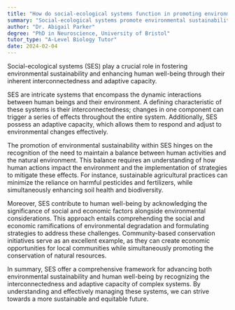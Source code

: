 ```yaml
---
title: "How do social-ecological systems function in promoting environmental sustainability and human well-being?"
summary: "Social-ecological systems promote environmental sustainability and human well-being through their interconnectedness and adaptive capacity."
author: "Dr. Abigail Parker"
degree: "PhD in Neuroscience, University of Bristol"
tutor_type: "A-Level Biology Tutor"
date: 2024-02-04
---
```


Social-ecological systems (SES) play a crucial role in fostering environmental sustainability and enhancing human well-being through their inherent interconnectedness and adaptive capacity.

SES are intricate systems that encompass the dynamic interactions between human beings and their environment. A defining characteristic of these systems is their interconnectedness; changes in one component can trigger a series of effects throughout the entire system. Additionally, SES possess an adaptive capacity, which allows them to respond and adjust to environmental changes effectively.

The promotion of environmental sustainability within SES hinges on the recognition of the need to maintain a balance between human activities and the natural environment. This balance requires an understanding of how human actions impact the environment and the implementation of strategies to mitigate these effects. For instance, sustainable agricultural practices can minimize the reliance on harmful pesticides and fertilizers, while simultaneously enhancing soil health and biodiversity.

Moreover, SES contribute to human well-being by acknowledging the significance of social and economic factors alongside environmental considerations. This approach entails comprehending the social and economic ramifications of environmental degradation and formulating strategies to address these challenges. Community-based conservation initiatives serve as an excellent example, as they can create economic opportunities for local communities while simultaneously promoting the conservation of natural resources.

In summary, SES offer a comprehensive framework for advancing both environmental sustainability and human well-being by recognizing the interconnectedness and adaptive capacity of complex systems. By understanding and effectively managing these systems, we can strive towards a more sustainable and equitable future.
    